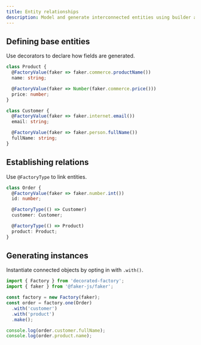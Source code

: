 ```yaml
---
title: Entity relationships
description: Model and generate interconnected entities using builder and decorators
---
```


## Defining base entities

Use decorators to declare how fields are generated.

```ts
class Product {
  @FactoryValue(faker => faker.commerce.productName())
  name: string;

  @FactoryValue(faker => Number(faker.commerce.price()))
  price: number;
}

class Customer {
  @FactoryValue(faker => faker.internet.email())
  email: string;

  @FactoryValue(faker => faker.person.fullName())
  fullName: string;
}
```

## Establishing relations

Use `@FactoryType` to link entities.

```ts
class Order {
  @FactoryValue(faker => faker.number.int())
  id: number;

  @FactoryType(() => Customer)
  customer: Customer;

  @FactoryType(() => Product)
  product: Product;
}
```

## Generating instances

Instantiate connected objects by opting in with `.with()`.

```ts
import { Factory } from 'decorated-factory';
import { faker } from '@faker-js/faker';

const factory = new Factory(faker);
const order = factory.one(Order)
  .with('customer')
  .with('product')
  .make();

console.log(order.customer.fullName);
console.log(order.product.name);
```



